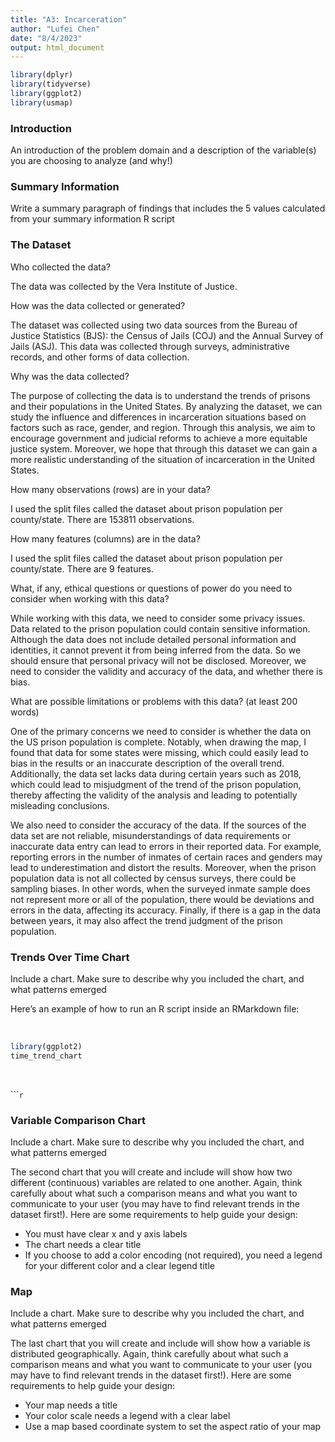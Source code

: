 ```yaml
---
title: "A3: Incarceration"
author: "Lufei Chen"
date: "8/4/2023"
output: html_document
---
```


```r
library(dplyr)
library(tidyverse)
library(ggplot2)
library(usmap)
```

### Introduction

An introduction of the problem domain and a description of the variable(s) you are choosing to analyze (and why!)

### Summary Information

Write a summary paragraph of findings that includes the 5 values calculated from your summary information R script


### The Dataset

Who collected the data? 

The data was collected by the Vera Institute of Justice.


How was the data collected or generated? 

The dataset was collected using two data sources from the Bureau of Justice Statistics (BJS): the Census of Jails (COJ) and the Annual Survey of Jails (ASJ).  This data was collected through surveys, administrative records, and other forms of data collection.


Why was the data collected?  

The purpose of collecting the data is to understand the trends of prisons and their populations in the United States.  By analyzing the dataset, we can study the influence and differences in incarceration situations based on factors such as race, gender, and region. Through this analysis, we aim to encourage government and judicial reforms to achieve a more equitable justice system. Moreover, we hope that through this dataset we can gain a more realistic understanding of the situation of incarceration in the United States.


How many observations (rows) are in your data?  

I used the split files called the dataset about prison population per county/state. There are 153811 observations.


How many features (columns) are in the data?

I used the split files called the dataset about prison population per county/state. There are 9 features.


What, if any, ethical questions or questions of power do you need to consider when working with this data? 

While working with this data, we need to consider some privacy issues. Data related to the prison population could contain sensitive information. Although the data does not include detailed personal information and identities, it cannot prevent it from being inferred from the data. So we should ensure that personal privacy will not be disclosed. Moreover, we need to consider the validity and accuracy of the data, and whether there is bias.


What are possible limitations or problems with this data?   (at least 200 words)

One of the primary concerns we need to consider is whether the data on the US prison population is complete. Notably, when drawing the map, I found that data for some states were missing, which could easily lead to bias in the results or an inaccurate description of the overall trend. Additionally, the data set lacks data during certain years such as 2018, which could lead to misjudgment of the trend of the prison population, thereby affecting the validity of the analysis and leading to potentially misleading conclusions.

We also need to consider the accuracy of the data. If the sources of the data set are not reliable, misunderstandings of data requirements or inaccurate data entry can lead to errors in their reported data. For example, reporting errors in the number of inmates of certain races and genders may lead to underestimation and distort the results. Moreover, when the prison population data is not all collected by census surveys, there could be sampling biases. In other words, when the surveyed inmate sample does not represent more or all of the population, there would be deviations and errors in the data, affecting its accuracy. Finally, if there is a gap in the data between years, it may also affect the trend judgment of the prison population. 

### Trends Over Time Chart

Include a chart. Make sure to describe why you included the chart, and what patterns emerged

Here's an example of how to run an R script inside an RMarkdown file:

<br>
```r
library(ggplot2)
time_trend_chart
```
<br>

``````r

```

### Variable Comparison Chart

Include a chart. Make sure to describe why you included the chart, and what patterns emerged

The second chart that you will create and include will show how two different (continuous) variables are related to one another. Again, think carefully about what such a comparison means and what you want to communicate to your user (you may have to find relevant trends in the dataset first!). Here are some requirements to help guide your design:

- You must have clear x and y axis labels
- The chart needs a clear title 
- If you choose to add a color encoding (not required), you need a legend for your different color and a clear legend title

### Map

Include a chart. Make sure to describe why you included the chart, and what patterns emerged

The last chart that you will create and include will show how a variable is distributed geographically. Again, think carefully about what such a comparison means and what you want to communicate to your user (you may have to find relevant trends in the dataset first!). Here are some requirements to help guide your design:

- Your map needs a title
- Your color scale needs a legend with a clear label
- Use a map based coordinate system to set the aspect ratio of your map

